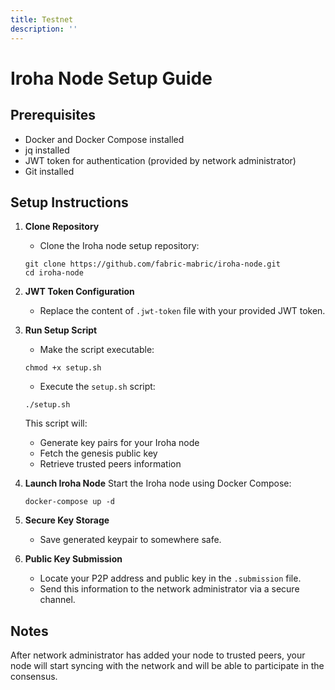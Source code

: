 ```yaml
---
title: Testnet
description: ''
---
```


# Iroha Node Setup Guide

## Prerequisites

- Docker and Docker Compose installed
- jq installed
- JWT token for authentication (provided by network administrator)
- Git installed

## Setup Instructions

1. **Clone Repository**
   - Clone the Iroha node setup repository:
   ```
   git clone https://github.com/fabric-mabric/iroha-node.git
   cd iroha-node
   ```

2. **JWT Token Configuration**
   - Replace the content of `.jwt-token` file with your provided JWT token.

3. **Run Setup Script**
   - Make the script executable:
   ```
   chmod +x setup.sh
   ```
   - Execute the `setup.sh` script:
   ```
   ./setup.sh
   ```
   This script will:
   - Generate key pairs for your Iroha node
   - Fetch the genesis public key
   - Retrieve trusted peers information

4. **Launch Iroha Node**
   Start the Iroha node using Docker Compose:
   ```
   docker-compose up -d
   ```

5. **Secure Key Storage**
   - Save generated keypair to somewhere safe.

6. **Public Key Submission**
   - Locate your P2P address and public key in the `.submission` file.
   - Send this information to the network administrator via a secure channel.

## Notes
After network administrator has added your node to trusted peers, your node will start syncing with the network and will be able to participate in the consensus.